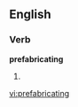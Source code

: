 
==English==

===Verb===
'''prefabricating'''

# {{present participle of|[[prefabricate]]}}

[[vi:prefabricating]]